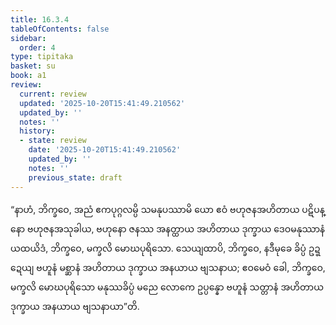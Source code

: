 ```yaml
---
title: 16.3.4
tableOfContents: false
sidebar:
  order: 4
type: tipitaka
basket: su
book: a1
review:
  current: review
  updated: '2025-10-20T15:41:49.210562'
  updated_by: ''
  notes: ''
  history:
  - state: review
    date: '2025-10-20T15:41:49.210562'
    updated_by: ''
    notes: ''
    previous_state: draft
---
```



<DynamicBreadcrumb />


<ReviewStatus review={frontmatter.review} showDetails={true} />

<HypothesisAnnotation frontmatter={frontmatter} />

<Division number="311" book="a1" e="ch" v="15" p="35">

<Paragraph number="400" book="a1">
“နာဟံ, ဘိက္ခဝေ, အညံ ဧကပုဂ္ဂလမ္ပိ သမနုပဿာမိ ယော ဧဝံ ဗဟုဇနအဟိတာယ ပဋိပန္နော ဗဟုဇနအသုခါယ, ဗဟုနော ဇနဿ အနတ္ထာယ အဟိတာယ ဒုက္ခာယ ဒေဝမနုဿာနံ ယထယိဒံ, ဘိက္ခဝေ, မက္ခလိ မောဃပုရိသော. သေယျထာပိ, ဘိက္ခဝေ, နဒီမုခေ ခိပ္ပံ ဥဍ္ဍေယျ ဗဟူနံ မစ္ဆာနံ အဟိတာယ ဒုက္ခာယ အနယာယ ဗျသနာယ; ဧဝမေဝံ ခေါ, ဘိက္ခဝေ, မက္ခလိ မောဃပုရိသော မနုဿခိပ္ပံ မညေ လောကေ ဥပ္ပန္နော ဗဟူနံ သတ္တာနံ အဟိတာယ ဒုက္ခာယ အနယာယ ဗျသနာယာ”တိ.
</Paragraph>
</Division>